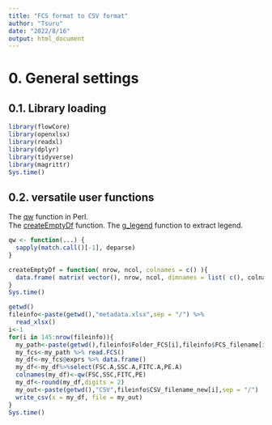 ```yaml
---
title: "FCS format to CSV format"
author: "Tsuru"
date: "2022/8/16"
output: html_document
---
```


# 0. General settings
## 0.1. Library loading
```r
library(flowCore)
library(openxlsx)
library(readxl)
library(dplyr)
library(tidyverse)
library(magrittr)
Sys.time()
```

## 0.2. versatile user functions
The [qw](https://ja.coder.work/so/r/240447) function in Perl.  
The [createEmptyDf](https://htsuda.net/archives/2560) function.
The [g_legend](https://github.com/hadley/ggplot2/wiki/Share-a-legend-between-two-ggplot2-graphs) function to extract legend.
```r
qw <- function(...) {
  sapply(match.call()[-1], deparse)
}

createEmptyDf = function( nrow, ncol, colnames = c() ){
  data.frame( matrix( vector(), nrow, ncol, dimnames = list( c(), colnames ) ) )
}
Sys.time()
```

```r
getwd()
fileinfo<-paste(getwd(),"metadata.xlsx",sep = "/") %>%
  read_xlsx()
i<-1
for(i in 145:nrow(fileinfo)){
  my_path<-paste(getwd(),fileinfo$Folder_FCS[i],fileinfo$FCS_filename[i],sep="/")
  my_fcs<-my_path %>% read.FCS()
  my_df<-my_fcs@exprs %>% data.frame()
  my_df<-my_df%>%select(FSC.A,SSC.A,FITC.A,PE.A)
  colnames(my_df)<-qw(FSC,SSC,FITC,PE)
  my_df<-round(my_df,digits = 2)
  my_out<-paste(getwd(),"CSV",fileinfo$CSV_filename_new[i],sep = "/")
  write_csv(x = my_df, file = my_out)
}
Sys.time()
```